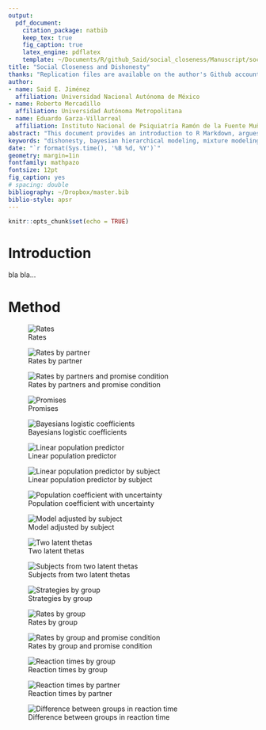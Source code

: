 ```yaml
---
output: 
  pdf_document:
    citation_package: natbib
    keep_tex: true
    fig_caption: true
    latex_engine: pdflatex
    template: ~/Documents/R/github_Said/social_closeness/Manuscript/social_closeness_dishonesty_files/svm-latex-ms.tex
title: "Social Closeness and Dishonesty"
thanks: "Replication files are available on the author's Github account https://github.com/saidejp/social_closeness"
author:
- name: Said E. Jiménez
  affiliation: Universidad Nacional Autónoma de México
- name: Roberto Mercadillo
  affiliation: Universidad Autónoma Metropolitana
- name: Eduardo Garza-Villarreal
  affiliation: Instituto Nacional de Psiquiatría Ramón de la Fuente Muñiz
abstract: "This document provides an introduction to R Markdown, argues for its..."
keywords: "dishonesty, bayesian hierarchical modeling, mixture modeling"
date: "`r format(Sys.time(), '%B %d, %Y')`"
geometry: margin=1in
fontfamily: mathpazo
fontsize: 12pt
fig_caption: yes
# spacing: double
bibliography: ~/Dropbox/master.bib
biblio-style: apsr
---
```



```r
knitr::opts_chunk$set(echo = TRUE)


```

# Introduction

bla bla...



# Method


![Rates](/Users/saidjimenez/Documents/R/github_Said/social_closeness/Manuscript/figures/g1.jpeg)  



![Rates by partner](/Users/saidjimenez/Documents/R/github_Said/social_closeness/Manuscript/figures/g2.jpeg)

![Rates by partners and promise condition](/Users/saidjimenez/Documents/R/github_Said/social_closeness/Manuscript/figures/g3.jpeg)

![Promises](/Users/saidjimenez/Documents/R/github_Said/social_closeness/Manuscript/figures/g4.jpeg)

![Bayesians logistic coefficients](/Users/saidjimenez/Documents/R/github_Said/social_closeness/Manuscript/figures/g5.jpeg)


![Linear population predictor](/Users/saidjimenez/Documents/R/github_Said/social_closeness/Manuscript/figures/g6.jpeg)

![Linear population predictor by subject](/Users/saidjimenez/Documents/R/github_Said/social_closeness/Manuscript/figures/g7.jpeg)

![Population coefficient with uncertainty](/Users/saidjimenez/Documents/R/github_Said/social_closeness/Manuscript/figures/g8.jpeg)

![Model adjusted by subject](/Users/saidjimenez/Documents/R/github_Said/social_closeness/Manuscript/figures/g9.jpeg)


![Two latent thetas](/Users/saidjimenez/Documents/R/github_Said/social_closeness/Manuscript/figures/g16.jpeg)




![Subjects from two latent thetas](/Users/saidjimenez/Documents/R/github_Said/social_closeness/Manuscript/figures/g10.jpeg)


![Strategies by group](/Users/saidjimenez/Documents/R/github_Said/social_closeness/Manuscript/figures/g11.jpeg)

![Rates by group](/Users/saidjimenez/Documents/R/github_Said/social_closeness/Manuscript/figures/g12.jpeg)

![Rates by group and promise condition](/Users/saidjimenez/Documents/R/github_Said/social_closeness/Manuscript/figures/g12_b.jpeg)

![Reaction times by group](/Users/saidjimenez/Documents/R/github_Said/social_closeness/Manuscript/figures/g13.jpeg)

![Reaction times by partner](/Users/saidjimenez/Documents/R/github_Said/social_closeness/Manuscript/figures/g14.jpeg)

![Difference between groups in reaction time](/Users/saidjimenez/Documents/R/github_Said/social_closeness/Manuscript/figures/g15.jpeg)

